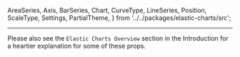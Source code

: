  AreaSeries,
  Axis,
  BarSeries,
  Chart,
  CurveType,
  LineSeries,
  Position,
  ScaleType,
  Settings,
  PartialTheme,
} from '../../packages/elastic-charts/src';

<Meta title="Chart Reference/Prop Tables" />

***

Please also see the `Elastic Charts Overview` section in the Introduction for a heartier explanation for some of these props.

<Description markdown={BarSeriesPropsTable} />

<Description markdown={BarWAxisPropsTable} />

<Description markdown={SettingsPropsTable} />

<Description markdown={AxisPropsTable} />

<Description markdown={AreaPropsTable} />

<Description markdown={LinePropsTable} />

